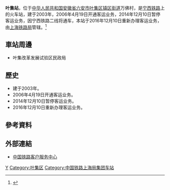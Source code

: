 {{Infobox China railway station
|车站名称 = 叶集站
|图片 = 叶集火车站 - panoramio.jpg
|图片介绍 = 
|其他名称 = 
|车站拼音 = Yeji
|英文名称 = Yeji Railway Station
|车站代码 = 41081<ref>{{cite book|title=中华人民共和国铁路车站代码（GB/T 10302-2010）|publisher=中国标准出版社|year=2010|isbn=155066140495|ignore-isbn-error=true|pages=44}}</ref>
|电报码 = YCH
|拼音码 = YJI
|始建时间 = 
|开通运营 = 
|车站位置 = [[安徽省|安徽省]][[六安市|六安市]][[叶集区|叶集区]][[镇区街道|镇区街道]]万佛村
|坐标 = 
|归属 = [[上海铁路局|上海铁路局]]
|线路 = [[宁西铁路|宁西铁路]]
|车站等级 = [[三等站_(中铁)|三等站]]
|使用状态 = 
|月台数目 = 
|股道数目 = 
}}
'''叶集站'''，位于[[中华人民共和国|中华人民共和国]][[安徽省|安徽省]][[六安市|六安市]][[叶集区|叶集区]][[镇区街道|镇区街道]]万佛村，是[[宁西铁路|宁西铁路]]上的火车站，建于2003年，2006年4月19日开通客运业务，2014年12月10日暂停客运业务，因宁西铁路二线将通车，本站于2016年12月10日重新办理客运业务，由[[上海铁路局|上海铁路局]]管辖。<ref>{{Cite web |url=http://search.huochepiao.com/huochezhan/jieshao/1241.htm |title=叶集火车站介绍 |accessdate=2016-11-18 |archive-date=2016-08-01 |archive-url=https://web.archive.org/web/20160801043121/http://search.huochepiao.com/huochezhan/jieshao/1241.htm |dead-url=no }}</ref>
==車站周邊==
* 叶集改革发展试验区民政局

==歷史==
* 建于2003年。
* 2006年4月19日开通客运业务。
* 2014年12月10日暂停客运业务。
* 2016年12月10日重新办理客运业务。
==參考資料==
{{reflist}}
==外部連結==
* [http://www.12306.cn/mormhweb/ 中国铁路客户服务中心]{{Wayback|url=http://www.12306.cn/mormhweb/ |date=20180205163941 }}

{{China-rail-stub}}
{{宁西铁路}}
[[Category:六安市铁路车站|Y]]
[[Category:叶集区|Category:叶集区]]
[[Category:中国铁路上海局集团车站|Category:中国铁路上海局集团车站]]